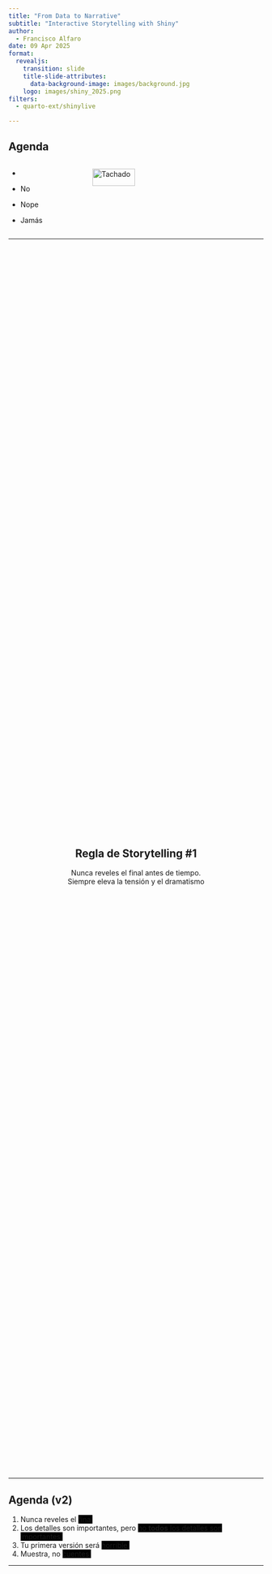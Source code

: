 ```yaml
---
title: "From Data to Narrative"
subtitle: "Interactive Storytelling with Shiny"
author: 
  - Francisco Alfaro
date: 09 Apr 2025
format: 
  revealjs:
    transition: slide
    title-slide-attributes: 
      data-background-image: images/background.jpg
    logo: images/shiny_2025.png
filters:
  - quarto-ext/shinylive

---
```


## Agenda {background-image="images/background.jpg" background-opacity="0.25"}

::: columns
::: {.column .incremental width="30%"}
-   

-   No

-   Nope

-   Jamás
:::

::: {.column .fragment width="70%"}
<img src="images/neg.png" alt="Tachado" style="width: 50%; height: auto;"/>
:::
:::

------------------------------------------------------------------------

##  {background-image="images/background.jpg" background-opacity="0.25"}

::: {style="display: flex; justify-content: center; align-items: center; height: 60vh; flex-direction: column; text-align: center;"}
::: callout-note
## Regla de Storytelling #1

Nunca reveles el final antes de tiempo.\
[Siempre eleva la tensión y el dramatismo]{.fragment}
:::
:::

------------------------------------------------------------------------

## Agenda (v2) {background-image="images/background.jpg" background-opacity="0.25"}

::: incremental
1.  Nunca reveles el [final]{style="background-color:black;"}
2.  Los detalles son importantes, pero [no **todos** los detalles son importantes.]{style="background-color:black;"}
3.  Tu primera versión será [horrible.]{style="background-color:black;"}
4.  Muestra, no [cuentes.]{style="background-color:black;"}
:::

------------------------------------------------------------------------

##  {background-image="images/background_slides3.png" background-opacity="0.3"}

::: {style="display: flex; justify-content: center; align-items: center; height: 60vh; flex-direction: column; text-align: center;"}
[Data Storytelling]{style="font-size: 1em"}

[¿Por qué Data Storytelling?]{style="font-size: 1.5em"}
:::

------------------------------------------------------------------------

## ¿Qué es el Storytelling? {background-image="images/background.jpg" background-opacity="0.25"}

::: columns
::: {.column width="50%"}
![](images/cave.jpg){fig-align="center" width="90%"}
:::

::: {.column .fragment width="50%"}
![](images/fire.jpg){fig-align="center" width="100%"}
:::
:::

. . .

::: {style="text-align: center; "}
🔥 Las **historias** son la primera tecnología humana
:::

------------------------------------------------------------------------

## Esos cerebros tan hackables... {background-image="images/background.jpg" background-opacity="0.25"}

::: columns
::: {.column width="50%"}
![](images/storytelling/sketplanation.png){fig-align="center" width="90%"}\
*Regla del máximo y final (Peak-End Rule)*
:::

::: {.column .fragment width="50%"}
![](images/storytelling/got.jpg){fig-align="center" width="100%"}\
*Rating de Game of Thrones, por Kelvin Neo*
:::
:::

------------------------------------------------------------------------

## Narrativa {background-image="images/background.jpg" background-opacity="0.25"}

::: columns
::: {.column width="60%"}
<br><br> Usar **trucos** de Storytelling (narrativa) para crear presentaciones que serán **recordadas** y que causarán **impacto**
:::

::: {.column .fragment width="40%"}
![](images/emotions.png){fig-align="center"}
:::
:::

. . .

::: {style="text-align: center;"}
🎭 Las **emociones** generan acciones
:::

------------------------------------------------------------------------

## El mejor ejemplo {background-image="images/background.jpg" background-opacity="0.25"}

::: columns
::: {.column .fragment width="30%" fragment-index="1"}
![](images/storytelling/spotify1.jpeg){fig-align="center"}
:::

::: {.column .center width="40%"}
<br><br> ¿Podemos hacer que millones de personas compartan estadísticas en redes sociales?
:::

::: {.column .fragment width="30%" fragment-index="1"}
![](images/storytelling/spotify2.jpeg){fig-align="center"}
:::
:::

------------------------------------------------------------------------

##  {background-image="images/background.jpg" background-opacity="0.25"}

::: {style="display: flex; justify-content: center; align-items: center; height: 60vh; flex-direction: column; text-align: center;"}
::: callout-note
## Regla de Storytelling #2

Los detalles son importantes, [pero no **todos** los detalles son importantes.]{.fragment}
:::
:::

------------------------------------------------------------------------

## Ejemplos {background-image="images/background.jpg" background-opacity="0.25"}

::: columns
::: {.column width="50%"}
![](images/dst_before.png){fig-align="center"} *🔢 No compartas números*
:::

::: {.column .fragment width="50%"}
![](images/dst_after.png){fig-align="center"} *🪶Comparte una historia*
:::
:::

. . .

<br><br> [(C) Storytelling with Data, por Cole Nussbaumer Knaflic.]{style="font-size: 0.75em; color: gray"}

------------------------------------------------------------------------

##  {background-image="images/background.jpg" background-opacity="0.25"}

::: {style="display: flex; justify-content: center; align-items: center; height: 60vh; flex-direction: column; text-align: center;"}
::: callout-note
## Regla de Storytelling #3

Tu primera versión **siempre** será horrible.
:::
:::

------------------------------------------------------------------------

## Ejemplos {background-image="images/background.jpg" background-opacity="0.25"}

::: columns
::: {.column width="50%"}
![](images/gh_before.png){fig-align="center"}
:::

::: {.column .fragment width="50%"}
![](images/gh_after.png){fig-align="center"}
:::
:::

. . .

::: {style="text-align: center;"}
🥱 1° versión $<$ ... $<$ 😊 última versión
:::

------------------------------------------------------------------------

## Usar chatbots de IA para: {background-image="images/background.jpg" background-opacity="0.25"}

::: columns
::: {.column width="65%"}
<br>

-   Plantillas personalizadas a medida
-   Automatizar estructura del contenido
-   Ahorro de tiempo en diseño
-   Adaptación al estilo y preferencias
:::

::: {.column .fragment width="35%"}
![](images/ai/template.png){fig-align="center"}
:::
:::

------------------------------------------------------------------------

## 💡 Chatbots A.I. - Ideas {background-image="images/background.jpg" background-opacity="0.25"}


::: columns
::: {.column width="60%"}
<br>

-   [ChatGPT (OpenAI)](https://openai.com/chatgpt/)
-   [Gemini (Google DeepMind)](https://deepmind.google/gemini/)
-   [Meta AI (Meta)](https://ai.meta.com/)
-   [DeepSeek (DeepSeek)](https://chat.deepseek.com/)
:::

::: {.column  width="40%"}
<img src="images/ai/ai_ideas.png" alt="Asistentes Virtuales" style="width: 100%; border-radius: 10px;"/>
:::
:::

------------------------------------------------------------------------

## Usar chatbots de IA para: {background-image="images/background.jpg" background-opacity="0.25"}

::: columns
::: {.column width="60%"}
<br>

-   Analogías y ejemplos
-   Mejores traducciones
-   Prompts para crear imágenes
-   No busques imágenes, créalas!
:::

::: {.column .fragment width="40%"}
![](images/ai/choice.jpeg){fig-align="center"}
:::
:::

------------------------------------------------------------------------


## 💡 Chatbots A.I. - Imágenes {background-image="images/background.jpg" background-opacity="0.25"}


::: columns
::: {.column width="60%"}

<br>

- [Canva con Magic Studio](https://www.canva.com/magic/)
- [Microsoft Designer](https://designer.microsoft.com/)
- [Napkin AI](https://www.napkin.one/)
- [Midjourney](https://www.midjourney.com/)
:::

::: {.column  width="40%"}
<img src="images/ai/ai_images.png" alt="Asistentes Virtuales" style="width: 100%; border-radius: 10px;"/>
:::
:::


------------------------------------------------------------------------

##  {background-image="images/background.jpg" background-opacity="0.25"}

::: {style="display: flex; justify-content: center; align-items: center; height: 60vh; flex-direction: column; text-align: center;"}
::: callout-note
## Regla de Storytelling #4

[Explicar menos]{style="color: red"} y [mostrar más]{style="color: green"}
:::
:::

------------------------------------------------------------------------

## [Explicar menos]{style="color: red"} y [mostrar más]{style="color: green"} {background-image="images/background.jpg" background-opacity="0.25"}

::: columns
::: {.column width="50%"}
<br>

``` python
import matplotlib.pyplot as plt

# Data
categories = ['Yes', 'No']
values = [75, 25]

# Create the bar chart
plt.figure(figsize=(10, 4))
plt.bar(categories, values, color=['lightblue', 'salmon'])
plt.title('😊 Do you like the presentation so far? 😊')

# Display the plot
plt.show()
```
:::

::: {.column .fragment width="50%"}
<br>

```python
import matplotlib.pyplot as plt

# Data
categories = ['Yes', 'No']
values = [75, 25]

# Create the bar chart
plt.figure(figsize=(10, 4))
plt.bar(categories, values, color=['lightblue', 'salmon'])
plt.title('😊 Do you like the presentation so far? 😊')

# Display the plot
plt.show()
```
:::
:::

------------------------------------------------------------------------

## Quarto {background-image="images/background.jpg" background-opacity="0.25"}

::: columns
::: {.column width="60%"}
<br>

[Quarto](https://quarto.org/) es un sistema abierto para publicaciones científicas con markdown y código interactivo (Python/R).
:::

::: {.column width="40%"}
![](images/quarto/quarto2.png)
:::
:::

------------------------------------------------------------------------

##  {background-image="images/background.jpg" background-opacity="0.25"}

::: columns
::: {.column width="40%"}
[Código: example.qmd]{style="font-size: 0.5em; color: gray"}

```         
---
title: "Habits"
author: "John Doe"
format:
  revealjs:
    transition: fade
    theme: black
    toc: true
    center: true
---

## Getting up

- Turn off alarm
- Get out of bed

---

## Going to sleep 
::: { .incremental }

- Get in bed
- Count sheep

:::
```
:::

::: {.column width="60%"}
[Slides: example.html]{style="font-size: 0.5em; color: gray"}

```{=html}
<iframe width=600 height=400 src="images/quarto/quarto_min.html"></iframe>
```
:::
:::


------------------------------------------------------------------------

## Ejemplos {background-image="images/background.jpg" background-opacity="0.25"}

::: {.panel-tabset}

## Code

``` python
import matplotlib.pyplot as plt

# Data
categories = ['Yes', 'No']
values = [75, 25]

# Create the bar chart
plt.figure(figsize=(10, 4))
plt.bar(categories, values, color=['lightblue', 'salmon'])
plt.title('😊 Do you like the presentation so far? 😊')

# Display the plot
plt.show()
```

## Plot

```python
import matplotlib.pyplot as plt

# Data
categories = ['Yes', 'No']
values = [75, 25]

# Create the bar chart
plt.figure(figsize=(10, 4))
plt.bar(categories, values, color=['lightblue', 'salmon'])
plt.title('😊 Do you like the presentation so far? 😊')

# Display the plot
plt.show()
```

:::




------------------------------------------------------------------------

## Quarto Extensiones {background-image="images/background.jpg" background-opacity="0.25"}

<br>

Las [extensiones](https://quarto.org/docs/extensions/) son una herramienta poderosa para modificar y ampliar el comportamiento de Quarto.

::: {style="text-align: center;"}
<img src="images/quarto/quarto-extensions.png" alt="Tachado" style="width: 70%; border-radius: 10px;"/>
:::

------------------------------------------------------------------------

## 🌐 Quarto WebR y Quarto Pyodide {background-image="images/background.jpg" background-opacity="0.25"}

<br>

1.  [WebR](https://docs.r-wasm.org/webr/latest/): Ejecuta código R en el navegador, sin instalaciones.

    ``` bash
    # Para instalar WebR en tu entorno
    remotes::install_github("attiyap/WebR")
    ```

2.  [Pyodide](https://quarto.thecoatlessprofessor.com/pyodide/) : Idem pero para Python.

    ``` bash
    # Para instalar Pyodide
    pip install pyodide
    ```

::: {style="text-align: center;"}
<img src="images/quarto/webr-demo.png" alt="Tachado" style="width: 100%; border-radius: 10px;"/>
:::


------------------------------------------------------------------------


## Ejemplos {background-image="images/background.jpg" background-opacity="0.25"}

::: {.panel-tabset}

## WebR

```webr-r
x <- c(1, 2, 3, 4, 5)
y <- c(2, 4, 6, 8, 10)
par(mfrow = c(2, 1), mar = c(1, 1, 1, 1),  oma = c(1, 10, 1, 1)   )
plot(x, y, type="o", col="blue", pch=16, lwd=2, xlab="", ylab="", main="Gráfico en R")
```

## Pyodide

```pyodide-python
import matplotlib.pyplot as plt
x = [1, 2, 3, 4, 5]
y = [2, 4, 6, 8, 10]
plt.figure(figsize=(6, 3)) 
plt.plot(x, y, marker='o', color='blue')
plt.title("Gráfico Sencillo en Python")
plt.show()
```

:::




------------------------------------------------------------------------



## Shiny {background-image="images/background.jpg" background-opacity="0.25"}

::: columns
::: {.column width="60%"}
<br><br>

Shiny es un paquete de R que permite crear aplicaciones web interactivas fácilmente usando R (También disponible para python).

:::

::: {.column width="40%"}
![](images/quarto/shiny.png)
:::
:::



------------------------------------------------------------------------


## Shiny {background-image="images/background.jpg" background-opacity="0.25"}


![](https://shiny.posit.co/r/articles/improve/debugging/kmeans-showcase.gif){width="80%"}


------------------------------------------------------------------------

## 🌐 Quarto Shinylive {background-image="images/background.jpg" background-opacity="0.25"}

::: columns
::: {.column width="60%"}
<br>

Código para desplegar aplicaciones **Shiny** que se ejecutarán completamente en el navegador, utilizando **Pyodide** y **webR** (Python y R compilados a WebAssembly).
:::

::: {.column width="40%"}
![](images/quarto/shinylive.png)
:::
:::


> **R:** [Ejemplos de Shinylive en R](https://shinylive.io/r/examples/)  
> **Python:** [Ejemplos de Shinylive en Python](https://shinylive.io/py/examples/)

------------------------------------------------------------------------


## Quarto & Shiny {background-image="images/background.jpg" background-opacity="0.25"}

```shinylive-python
#| standalone: true
#| viewerHeight: 550

from shiny import App, ui, render, reactive
import matplotlib.pyplot as plt
import io
import base64

# Function to generate the plot dynamically based on input values
def create_plot(yes_value, no_value):
    categories = ['Yes', 'No']
    values = [yes_value, no_value]

    fig, ax = plt.subplots(figsize=(10, 3))
    ax.bar(categories, values, color=['lightblue', 'salmon'])
    ax.set_title('😊 Do you like the presentation so far? 😊')

    # Convert the image to base64 for display in Shiny
    buf = io.BytesIO()
    plt.savefig(buf, format="png")
    plt.close(fig)
    buf.seek(0)
    encoded_image = base64.b64encode(buf.getvalue()).decode()
    return f'<img src="data:image/png;base64,{encoded_image}" style="max-width:100%;">'

# UI definition
app_ui = ui.page_fluid(
    ui.h2("Interactive Survey"),
    
    # Sliders to change values dynamically
    ui.input_slider("yes_value", "Yes responses:", min=0, max=50, value=20),
    ui.input_slider("no_value", "No responses:", min=0, max=50, value=10),
    
    # Output area for the plot
    ui.output_ui("plot_output")
)

# Server function
def server(input, output, session):
    @output
    @render.ui
    def plot_output():
        return ui.HTML(create_plot(input.yes_value(), input.no_value()))

# Create the Shiny app
app = App(app_ui, server)

```

------------------------------------------------------------------------

## Agenda (v2) {background-image="images/background.jpg" background-opacity="0.25"}

::: incremental
1.  Nunca reveles el [**final**]{.fragment style="color:grey;"}
2.  Los detalles son importantes, pero [no **todos** los detalles son importantes]{.fragment style="color:grey;"}
3.  Tu primera versión será [**horrible**]{.fragment style="color:grey;"}
4.  Muestra, no [**cuentes**]{.fragment style="color:grey;"}
:::

::: notes
Opción 2: Una agenda misteriosa.
:::

------------------------------------------------------------------------

## 🎉 ¡Gracias por Participar! {background-image="images/background.jpg" background-opacity="0.25"}

::: columns
::: {.column width="50%"}
<br>

❓¿Preguntas?

👏 Responder [encuesta](https://docs.google.com/forms/d/e/1FAIpQLScdkSSY40VsN_uEXsNK5LYP-qngUVvaO-c8qItr163zzvpzZA/viewform?usp=sf_link)

🥳 Gracias de Nuevo
:::

::: {.column width="50%" align="center"}
![](images/qr_visualizacion.png){width="400"}
:::
:::

> 🔗 Nuestro Sitio Web: [seth-nut.github.io/resources](https://seth-nut.github.io/resources/).

```{=html}
<style>
/* Ajusta el tamaño del título y subtítulo */
.reveal .slides h1 {
  font-size: 2em; /* Tamaño más pequeño para el título */
}

.reveal .slides h2 {
  font-size: 1.5em; /* Tamaño más pequeño para el subtítulo */
}

/* Ajusta el tamaño del texto en los párrafos */
.reveal .slides p {
  font-size: 0.8em; /* Texto más pequeño */
}

/* Ajusta el tamaño de las tablas */
.reveal .slides table {
  font-size: 0.8em; /* Tamaño de fuente más pequeño en las tablas */
  width: 90%; /* Ajusta el ancho de la tabla */
  margin: 0 auto; /* Centra la tabla */
}

/* Ajusta el tamaño de los bullets */
.reveal .slides ul {
  font-size: 0.8em; /* Tamaño de fuente más pequeño en los bullets */

}

.reveal .slide-logo {
   max-height: 1em !important;
}


</style>
```